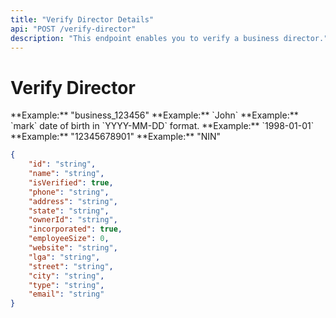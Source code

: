 ```yaml
---
title: "Verify Director Details"
api: "POST /verify-director"
description: "This endpoint enables you to verify a business director."
---
```


# Verify Director

<ParamField body="businessId" type="string" required>
	**Example:** "business_123456"
</ParamField>

<ParamField body="firstName" type="string" required>
	**Example:** `John`
</ParamField>

<ParamField body="lastName" type="string" required>
	**Example:** `mark`
</ParamField>

<ParamField body="dateOfBirth" type="string" required>
	date of birth in `YYYY-MM-DD` format. **Example:** `1998-01-01`
</ParamField>

<ParamField body="idNumber" type="string" required>
	**Example:** "12345678901"
</ParamField>

<ParamField body="idType" type="string" required>
	**Example:** "NIN"
</ParamField>

<ResponseExample>

```json
{
	"id": "string",
	"name": "string",
	"isVerified": true,
	"phone": "string",
	"address": "string",
	"state": "string",
	"ownerId": "string",
	"incorporated": true,
	"employeeSize": 0,
	"website": "string",
	"lga": "string",
	"street": "string",
	"city": "string",
	"type": "string",
	"email": "string"
}
```

</ResponseExample>
